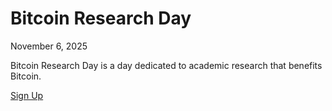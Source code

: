 # Bitcoin Research Day

November 6, 2025

Bitcoin Research Day is a day dedicated to academic research that benefits Bitcoin.

[Sign Up](/#)